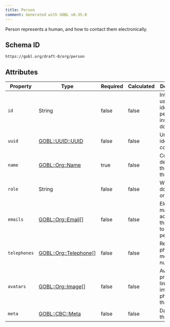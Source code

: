 ```yaml
---
title: Person
comment: Generated with GOBL v0.35.0
---
```


Person represents a human, and how to contact them electronically.

## Schema ID

`https://gobl.org/draft-0/org/person`

## Attributes

| Property     | Type                                             | Required | Calculated | Description                                                |
|--------------|--------------------------------------------------|----------|------------|------------------------------------------------------------|
| `id`         | String                                           | false    | false      | Internal ID used to identify the person inside a document. |
| `uuid`       | [GOBL::UUID::UUID](/draft-0/uuid/uuid)           | false    | false      | Unique identity code                                       |
| `name`       | [GOBL::Org::Name](/draft-0/org/name)             | true     | false      | Complete details on the name of the person                 |
| `role`       | String                                           | false    | false      | What they do within an organization                        |
| `emails`     | [GOBL::Org::Email](/draft-0/org/email)[]         | false    | false      | Electronic mail addresses that belong to the person.       |
| `telephones` | [GOBL::Org::Telephone](/draft-0/org/telephone)[] | false    | false      | Regular phone or mobile numbers                            |
| `avatars`    | [GOBL::Org::Image](/draft-0/org/image)[]         | false    | false      | Avatars provider links to images or photos or the person.  |
| `meta`       | [GOBL::CBC::Meta](/draft-0/cbc/meta)             | false    | false      | Data about the data.                                       |

